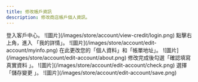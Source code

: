 ```yaml
---
title: 修改帳戶資訊
description: 修改商店帳戶個人資訊。
---
```




<Steps>
	<Step>
	    登入客戶中心。
        ![圖片](/images/store/account/view-credit/login.png)
    </Step>
	<Step>
	    點擊右上角，進入 「我的詳情」。 
        ![圖片](/images/store/account/edit-account/myinfo.png)
    </Step>
    <Step>
        在此更改您的「個人資料」和「帳單地址」。
        ![圖片](/images/store/account/edit-account/about.png)
    </Step>
    <Step>
        修改完成後勾選「確認填寫真實資料 」。
        ![圖片](/images/store/account/edit-account/check.png)
    </Step>
    <Step>
        選擇「儲存變更 」。
        ![圖片](/images/store/account/edit-account/save.png)
    </Step>
</Steps>